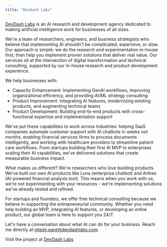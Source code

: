 ```yaml
---
title: "DevDash Labs"
---
```


[DevDash Labs](https://devdashlabs.com/) is an AI research and development agency dedicated to making artificial intelligence work for businesses of all sizes.

We're a team of researchers, engineers, and business strategists who believe that implementing AI shouldn't be complicated, expensive, or slow. Our approach is simple: we do the research and experimentation in-house first, then help you implement proven solutions that deliver real value. Our services sit at the intersection of digital transformation and technical consulting, supported by our in-house research and product development experience.

We help businesses with:
- Capacity Enhancement: Implementing GenAI workflows, improving organizational efficiency, and providing AI/ML strategy consulting
- Product Improvement: Integrating AI features, modernizing existing products, and augmenting technical teams
- Product Development: Building end-to-end products with cross-functional expertise and implementation support

We've put these capabilities to work across industries: helping SaaS companies automate customer support with AI chatbots in weeks not months, enabling financial services firms to process documents intelligently, and working with healthcare providers to streamline patient care workflows. From startups building their first AI MVP to enterprises scaling their AI capabilities, we've delivered solutions that create measurable business impact.

What makes us different? We're researchers who love building products. We've built our own AI products like Luna (enterprise chatbot) and Arthex (AI-powered financial analysis tool). This means when you work with us, we're not experimenting with your resources - we're implementing solutions we've already tested and refined.

For startups and founders, we offer free technical consulting because we believe in supporting the entrepreneurial community. Whether you need help building an MVP, integrating AI features, or developing an entire product, our global team is here to support you 24/7.

Let's have a conversation about what AI can do for your business. Reach me directly at nitesh.pant@devdashlabs.com.

Visit the project at [DevDash Labs](https://devdashlabs.com/)
